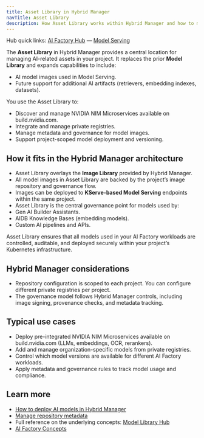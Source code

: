 ```yaml
---
title: Asset Library in Hybrid Manager
navTitle: Asset Library
description: How Asset Library works within Hybrid Manager and how to manage model images and AI assets.
---
```


Hub quick links: [AI Factory Hub](/edb-postgres-ai/1.3/ai-factory) — [Model Serving](/edb-postgres-ai/1.3/ai-factory/model/serving/)

The **Asset Library** in Hybrid Manager provides a central location for managing AI-related assets in your project. It replaces the prior **Model Library** and expands capabilities to include:

-   AI model images used in Model Serving.
-   Future support for additional AI artifacts (retrievers, embedding indexes, datasets).

You use the Asset Library to:

-   Discover and manage NVIDIA NIM Microservices available on build.nvidia.com.
-   Integrate and manage private registries.
-   Manage metadata and governance for model images.
-   Support project-scoped model deployment and versioning.

## How it fits in the Hybrid Manager architecture

-   Asset Library overlays the **Image Library** provided by Hybrid Manager.
-   All model images in Asset Library are backed by the project’s image repository and governance flow.
-   Images can be deployed to **KServe-based Model Serving** endpoints within the same project.
-   Asset Library is the central governance point for models used by:
-   Gen AI Builder Assistants.
-   AIDB Knowledge Bases (embedding models).
-   Custom AI pipelines and APIs.

Asset Library ensures that all models used in your AI Factory workloads are controlled, auditable, and deployed securely within your project’s Kubernetes infrastructure.

## Hybrid Manager considerations

-   Repository configuration is scoped to each project. You can configure different private registries per project.
-   The governance model follows Hybrid Manager controls, including image signing, provenance checks, and metadata tracking.

## Typical use cases

-   Deploy pre-integrated NVIDIA NIM Microservices available on build.nvidia.com (LLMs, embeddings, OCR, rerankers).
-   Add and manage organization-specific models from private registries.
-   Control which model versions are available for different AI Factory workloads.
-   Apply metadata and governance rules to track model usage and compliance.

## Learn more

-   [How to deploy AI models in Hybrid Manager](/edb-postgres-ai/latest/ai-factory/learn/how-to/model-library/how-to-deploy-ai-models/)
-   [Manage repository metadata](/edb-postgres-ai/latest/ai-factory/learn/how-to/model-library/manage-repository-metadata/)
-   Full reference on the underlying concepts: [Model Library Hub](/edb-postgres-ai/latest/ai-factory/model/library/)
-   [AI Factory Concepts](/edb-postgres-ai/latest/ai-factory/learn/explained/ai-factory-concepts/)
